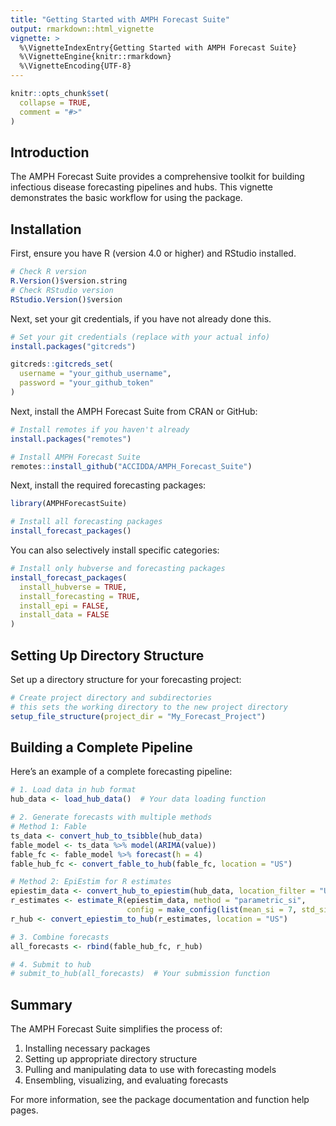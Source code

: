 ```yaml
---
title: "Getting Started with AMPH Forecast Suite"
output: rmarkdown::html_vignette
vignette: >
  %\VignetteIndexEntry{Getting Started with AMPH Forecast Suite}
  %\VignetteEngine{knitr::rmarkdown}
  %\VignetteEncoding{UTF-8}
---
```


```r
knitr::opts_chunk$set(
  collapse = TRUE,
  comment = "#>"
)
```

## Introduction

The AMPH Forecast Suite provides a comprehensive toolkit for building infectious disease forecasting pipelines and hubs. This vignette demonstrates the basic workflow for using the package.

## Installation

First, ensure you have R (version 4.0 or higher) and RStudio installed.

```r
# Check R version
R.Version()$version.string
# Check RStudio version
RStudio.Version()$version
```

Next, set your git credentials, if you have not already done this.

```r
# Set your git credentials (replace with your actual info)
install.packages("gitcreds")

gitcreds::gitcreds_set(
  username = "your_github_username",
  password = "your_github_token"
)
```


Next, install the AMPH Forecast Suite from CRAN or GitHub:

```r
# Install remotes if you haven't already
install.packages("remotes")

# Install AMPH Forecast Suite
remotes::install_github("ACCIDDA/AMPH_Forecast_Suite")
```


Next, install the required forecasting packages:

```r
library(AMPHForecastSuite)

# Install all forecasting packages
install_forecast_packages()
```

You can also selectively install specific categories:

```r
# Install only hubverse and forecasting packages
install_forecast_packages(
  install_hubverse = TRUE,
  install_forecasting = TRUE,
  install_epi = FALSE,
  install_data = FALSE
)
```

## Setting Up Directory Structure
Set up a directory structure for your forecasting project:
```r
# Create project directory and subdirectories
# this sets the working directory to the new project directory
setup_file_structure(project_dir = "My_Forecast_Project")

```



## Building a Complete Pipeline

Here's an example of a complete forecasting pipeline:

```r
# 1. Load data in hub format
hub_data <- load_hub_data()  # Your data loading function

# 2. Generate forecasts with multiple methods
# Method 1: Fable
ts_data <- convert_hub_to_tsibble(hub_data)
fable_model <- ts_data %>% model(ARIMA(value))
fable_fc <- fable_model %>% forecast(h = 4)
fable_hub_fc <- convert_fable_to_hub(fable_fc, location = "US")

# Method 2: EpiEstim for R estimates
epiestim_data <- convert_hub_to_epiestim(hub_data, location_filter = "US")
r_estimates <- estimate_R(epiestim_data, method = "parametric_si",
                          config = make_config(list(mean_si = 7, std_si = 4.5)))
r_hub <- convert_epiestim_to_hub(r_estimates, location = "US")

# 3. Combine forecasts
all_forecasts <- rbind(fable_hub_fc, r_hub)

# 4. Submit to hub
# submit_to_hub(all_forecasts)  # Your submission function
```

## Summary

The AMPH Forecast Suite simplifies the process of:

1. Installing necessary packages
2. Setting up appropriate directory structure
3. Pulling and manipulating data to use with forecasting models
4. Ensembling, visualizing, and evaluating forecasts

For more information, see the package documentation and function help pages.
